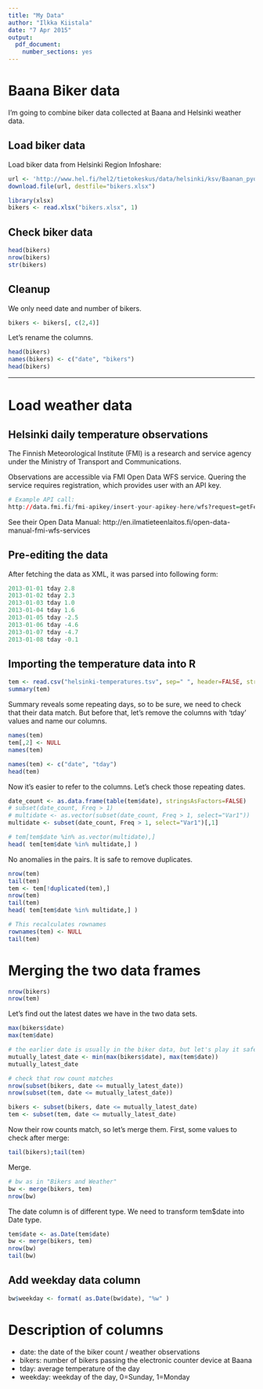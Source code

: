 ```yaml
---
title: "My Data"
author: "Ilkka Kiistala"
date: "7 Apr 2015"
output:
  pdf_document:
    number_sections: yes
---
```


# Baana Biker data

I'm going to combine biker data collected at Baana and Helsinki weather data.

## Load biker data

Load biker data from Helsinki Region Infoshare:

```r
url <- 'http://www.hel.fi/hel2/tietokeskus/data/helsinki/ksv/Baanan_pyorailijamaarat.xlsx'
download.file(url, destfile="bikers.xlsx")

library(xlsx)
bikers <- read.xlsx("bikers.xlsx", 1)
```

## Check biker data

```r
head(bikers)
nrow(bikers)
str(bikers)
```

## Cleanup

We only need date and number of bikers.

```r
bikers <- bikers[, c(2,4)]
```

Let's rename the columns.

```r
head(bikers)
names(bikers) <- c("date", "bikers")
head(bikers)
```

---

# Load weather data

## Helsinki daily temperature observations

The Finnish Meteorological Institute (FMI) is a research and service agency under the Ministry of Transport and Communications.

Observations are accessible via FMI Open Data WFS service. Quering the service requires registration, which provides user with an API key.

```r
# Example API call:
http://data.fmi.fi/fmi-apikey/insert-your-apikey-here/wfs?request=getFeature&storedquery_id=fmi::observations::weather::daily::simple&place=helsinki
```
See their Open Data Manual: http://en.ilmatieteenlaitos.fi/open-data-manual-fmi-wfs-services

## Pre-editing the data

After fetching the data as XML, it was parsed into following form:

```r
2013-01-01 tday 2.8
2013-01-02 tday 2.3
2013-01-03 tday 1.0
2013-01-04 tday 1.6
2013-01-05 tday -2.5
2013-01-06 tday -4.6
2013-01-07 tday -4.7
2013-01-08 tday -0.1
```

## Importing the temperature data into R

```r
tem <- read.csv("helsinki-temperatures.tsv", sep=" ", header=FALSE, stringsAsFactors=FALSE)
summary(tem)
```
Summary reveals some repeating days, so to be sure, we need to check that their data match.
But before that, let's remove the columns with 'tday' values and name our columns.

```r
names(tem)
tem[,2] <- NULL
names(tem)

names(tem) <- c("date", "tday")
head(tem)
```

Now it's easier to refer to the columns. Let's check those repeating dates.

```r
date_count <- as.data.frame(table(tem$date), stringsAsFactors=FALSE)
# subset(date_count, Freq > 1)
# multidate <- as.vector(subset(date_count, Freq > 1, select="Var1"))
multidate <- subset(date_count, Freq > 1, select="Var1")[,1]

# tem[tem$date %in% as.vector(multidate),]
head( tem[tem$date %in% multidate,] )

```

No anomalies in the pairs.
It is safe to remove duplicates.

```r
nrow(tem)
tail(tem)
tem <- tem[!duplicated(tem),]
nrow(tem)
tail(tem)
head( tem[tem$date %in% multidate,] )

# This recalculates rownames
rownames(tem) <- NULL
tail(tem)
```

# Merging the two data frames

```r
nrow(bikers)
nrow(tem)
```

Let's find out the latest dates we have in the two data sets.

```r
max(bikers$date)
max(tem$date)

# the earlier date is usually in the biker data, but let's play it safe
mutually_latest_date <- min(max(bikers$date), max(tem$date))
mutually_latest_date

# check that row count matches
nrow(subset(bikers, date <= mutually_latest_date))
nrow(subset(tem, date <= mutually_latest_date))

bikers <- subset(bikers, date <= mutually_latest_date)
tem <- subset(tem, date <= mutually_latest_date)

```

Now their row counts match, so let's merge them.
First, some values to check after merge:


```r
tail(bikers);tail(tem)
```

Merge.

```r
# bw as in "Bikers and Weather"
bw <- merge(bikers, tem)
nrow(bw)
```

The date column is of different type.
We need to transform tem$date into Date type.

```r
tem$date <- as.Date(tem$date)
bw <- merge(bikers, tem)
nrow(bw)
tail(bw)
```

## Add weekday data column

```r
bw$weekday <- format( as.Date(bw$date), "%w" )
```

# Description of columns

* date: the date of the biker count / weather observations
* bikers: number of bikers passing the electronic counter device at Baana
* tday: average temperature of the day  
* weekday: weekday of the day, 0=Sunday, 1=Monday  
